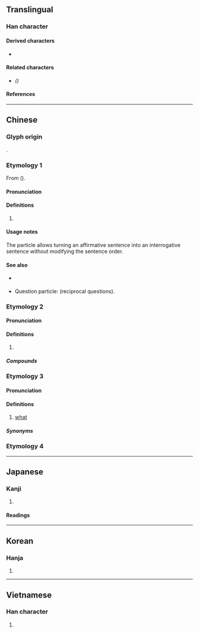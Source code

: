 {{also|吗}}
{{character info/new}}
==Translingual==

===Han character===
{{Han char|rn=30|rad=口|as=10|sn=13|four=61027|canj=RSQF|ids=⿰口馬}}

====Derived characters====
* {{l|mul|[[𭚜]], [[𡁉]]}}

====Related characters====
* {{l|mul|[[吗]]}} ''({{w|Simplified Chinese}})''

====References====
{{Han ref|kx=0202.210|dkj=04065|dj=0425.020|hdz=10664.100|uh=55CE}}

----

==Chinese==

===Glyph origin===
{{Han etym}}
{{Han compound|口|馬|ls=psc|c1=s|c2=p|t1=mouth; colloquial|no_och2=1}}.

===Etymology 1===
{{zh-forms|s=吗|alt=麼}}
From {{och-l|無|not}} ({{zh-ref|Schuessler, 2007}}).

====Pronunciation====
{{zh-pron
|m=ma
|dg=ма0
|c=maa1,maa3
|mn=ml:ma/ml:--ma
|ma=y
|cat=part
}}

====Definitions====
{{zh-hanzi}}

# {{n-g|Final interrogative particle, forming yes/no questions.}}
#: {{zh-x|你 喜歡 嗎？|Do you like it?}}

====Usage notes====
The particle {{lang|zh|嗎}} allows turning an affirmative sentence into an interrogative sentence without modifying the sentence order.
: {{zh-x|他 喜歡。|He likes it.}}
: {{zh-x|他 喜歡 嗎？|Does he like it?}}

====See also====
* {{qualifier|Wu}} {{zh-l|*𠲎}}
* Question particle: {{zh-l|呢}} (reciprocal questions).

===Etymology 2===
{{zh-forms|s=吗}}

====Pronunciation====
{{zh-pron
|m=mǎ
|c=maa5,maa1
|h=pfs=mâ/mà/mò
|mn=mô͘
|ma=y
|cat=n
}}

====Definitions====
{{zh-hanzi}}

# {{non-gloss definition|Used as a phonetic character.}}
#: {{zh-x|嗎{mǎ}啡|morphine}}
#: {{zh-x|嗎{mǎ}哪|manna}}

=====Compounds=====
{{zh-der|嗎啉|嗎啡中毒|嗎啡|嗎啡針|嗎呼|嗎兒|嗎呢|百嗎兒}}

===Etymology 3===
{{zh-forms|s=吗|alt=嘛}}

====Pronunciation====
{{zh-pron
|m=má,er=y
|cat=pron
}}

====Definitions====
{{zh-hanzi}}

# {{lb|zh|Mandarin|colloquial}} [[what]]

=====Synonyms=====
{{zh-dial|什麼}}

===Etymology 4===
{{zh-see|罵|hv}}

{{zh-cat|Beginning}}
{{cln|zh|interrogative particles}}

----

==Japanese==

===Kanji===
{{ja-kanji|rs=口10}}

# {{defn|lang=ja|sort=口10}}

====Readings====
{{ja-readings
|goon=め
|kanon=ば
|kanyoon=ま
|kun=ののし-る
|}}

----

==Korean==

===Hanja===
{{ko-hanja|hangeul=마}}

# {{defn|lang=ko|sort=口10}}

----

==Vietnamese==

===Han character===
{{vi-hantu|[[mửa]], [[ma]], [[mớ]], [[mạ]], [[mắng]], [[mỉa]], [[mứa]], [[mựa]]|rs=口10}}

# {{defn|lang=vi|sort=口10}}